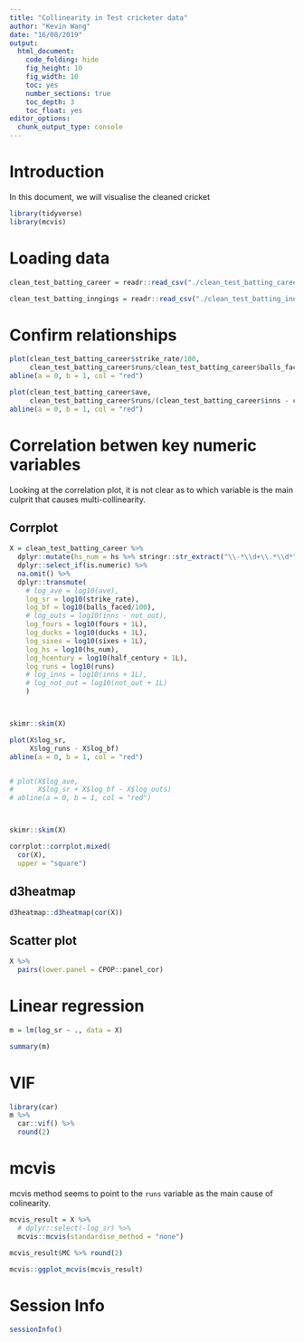 ```yaml
---
title: "Collinearity in Test cricketer data"
author: "Kevin Wang"
date: "16/08/2019"
output:
  html_document:
    code_folding: hide
    fig_height: 10
    fig_width: 10
    toc: yes
    number_sections: true
    toc_depth: 3
    toc_float: yes
editor_options: 
  chunk_output_type: console
---
```


# Introduction

In this document, we will visualise the cleaned cricket

```r
library(tidyverse)
library(mcvis)
```


# Loading data
```r
clean_test_batting_career = readr::read_csv("./clean_test_batting_career.csv")

clean_test_batting_inngings = readr::read_csv("./clean_test_batting_inngings.csv")
```


# Confirm relationships

```r
plot(clean_test_batting_career$strike_rate/100,
     clean_test_batting_career$runs/clean_test_batting_career$balls_faced)
abline(a = 0, b = 1, col = "red")

plot(clean_test_batting_career$ave,
     clean_test_batting_career$runs/(clean_test_batting_career$inns - clean_test_batting_career$not_out))
abline(a = 0, b = 1, col = "red")
```


# Correlation betwen key numeric variables

Looking at the correlation plot, it is not clear as to which variable is the main culprit that causes multi-collinearity. 

## Corrplot
```r
X = clean_test_batting_career %>% 
  dplyr::mutate(hs_num = hs %>% stringr::str_extract("\\-*\\d+\\.*\\d*") %>% as.integer()) %>% 
  dplyr::select_if(is.numeric) %>% 
  na.omit() %>% 
  dplyr::transmute(
    # log_ave = log10(ave),
    log_sr = log10(strike_rate),
    log_bf = log10(balls_faced/100),
    # log_outs = log10(inns - not_out),
    log_fours = log10(fours + 1L),
    log_ducks = log10(ducks + 1L),
    log_sixes = log10(sixes + 1L),
    log_hs = log10(hs_num),
    log_hcentury = log10(half_century + 1L),
    log_runs = log10(runs)
    # log_inns = log10(inns + 1L),
    # log_not_out = log10(not_out + 1L)
    ) 



skimr::skim(X)

plot(X$log_sr, 
     X$log_runs - X$log_bf)
abline(a = 0, b = 1, col = "red")


# plot(X$log_ave, 
#      X$log_sr + X$log_bf - X$log_outs)
# abline(a = 0, b = 1, col = "red")



skimr::skim(X)

corrplot::corrplot.mixed(
  cor(X), 
  upper = "square")
```

## d3heatmap
```r
d3heatmap::d3heatmap(cor(X))
```

## Scatter plot
```r
X %>% 
  pairs(lower.panel = CPOP::panel_cor)
```


# Linear regression
```r
m = lm(log_sr ~ ., data = X)

summary(m)
```


# VIF

```r
library(car)
m %>% 
  car::vif() %>% 
  round(2)
```



# mcvis


mcvis method seems to point to the `runs` variable as the main cause of colinearity.

```r
mcvis_result = X %>% 
  # dplyr::select(-log_sr) %>% 
  mcvis::mcvis(standardise_method = "none")

mcvis_result$MC %>% round(2)

mcvis::ggplot_mcvis(mcvis_result)
```


# Session Info
```r
sessionInfo()
```

